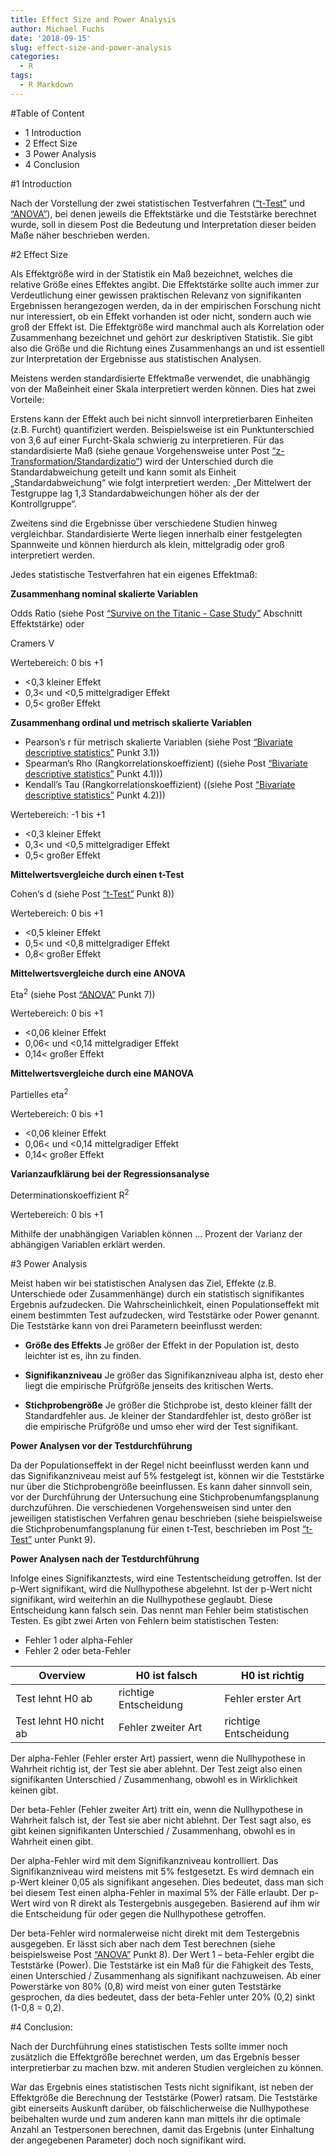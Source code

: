 ```yaml
---
title: Effect Size and Power Analysis
author: Michael Fuchs
date: '2018-09-15'
slug: effect-size-and-power-analysis
categories:
  - R
tags:
  - R Markdown
---
```


#Table of Content

+ 1 Introduction
+ 2 Effect Size
+ 3 Power Analysis
+ 4 Conclusion


#1 Introduction

Nach der Vorstellung der zwei statistischen Testverfahren (["t-Test"](https://michael-fuchs.netlify.com/2018/09/12/t-test/) und ["ANOVA"](https://michael-fuchs.netlify.com/2018/09/13/anova/)), bei denen jeweils die Effektstärke und die Teststärke berechnet wurde, soll in diesem Post die Bedeutung und Interpretation dieser beiden Maße näher beschrieben werden. 


#2 Effect Size

Als Effektgröße wird in der Statistik ein Maß bezeichnet, welches die relative Größe eines Effektes angibt. Die Effektstärke sollte auch immer zur Verdeutlichung einer gewissen praktischen Relevanz von signifikanten Ergebnissen herangezogen werden, da in der empirischen Forschung nicht nur interessiert, ob ein Effekt vorhanden ist oder nicht, sondern auch wie groß der Effekt ist. Die Effektgröße wird manchmal auch als Korrelation oder Zusammenhang bezeichnet und gehört zur deskriptiven Statistik. Sie gibt also die Größe und die Richtung eines Zusammenhangs an und ist essentiell zur Interpretation der Ergebnisse aus statistischen Analysen. 

Meistens werden standardisierte Effektmaße verwendet, die unabhängig von der Maßeinheit einer Skala interpretiert werden können. Dies hat zwei Vorteile:

Erstens kann der Effekt auch bei nicht sinnvoll interpretierbaren Einheiten (z.B. Furcht) quantifiziert werden. Beispielsweise ist ein Punktunterschied von 3,6 auf einer Furcht-Skala schwierig zu interpretieren. Für das standardisierte Maß (siehe genaue Vorgehensweise unter Post ["z-Transformation/Standardizatio"](https://michael-fuchs.netlify.com/2018/08/25/z-transformation-standardization/)) wird der Unterschied durch die Standardabweichung geteilt und kann somit als Einheit „Standardabweichung“ wie folgt interpretiert werden: „Der Mittelwert der Testgruppe lag 1,3 Standardabweichungen höher als der der Kontrollgruppe“. 

Zweitens sind die Ergebnisse über verschiedene Studien hinweg vergleichbar. Standardisierte Werte liegen innerhalb einer festgelegten Spannweite und können hierdurch als klein, mittelgradig oder groß interpretiert werden.

Jedes statistische Testverfahren hat ein eigenes Effektmaß:

**Zusammenhang nominal skalierte Variablen**

Odds Ratio (siehe Post ["Survive on the Titanic - Case Study"](https://michael-fuchs.netlify.com/2018/08/05/survive-on-the-titanic-case-study/) Abschnitt Effektstärke) oder 

Cramers V

Wertebereich: 0 bis +1

+ <0,3 kleiner Effekt
+ 0,3< und <0,5 mittelgradiger Effekt
+ 0,5< großer Effekt


**Zusammenhang ordinal und metrisch skalierte Variablen**


+ Pearson's r für metrisch skalierte Variablen (siehe Post ["Bivariate descriptive statistics"](https://michael-fuchs.netlify.com/2018/09/04/bivariate-descriptive-statistics/) Punkt 3.1))
+ Spearman's Rho (Rangkorrelationskoeffizient) ((siehe Post ["Bivariate descriptive statistics"](https://michael-fuchs.netlify.com/2018/09/04/bivariate-descriptive-statistics/) Punkt 4.1)))
+ Kendall's Tau (Rangkorrelationskoeffizient) ((siehe Post ["Bivariate descriptive statistics"](https://michael-fuchs.netlify.com/2018/09/04/bivariate-descriptive-statistics/) Punkt 4.2)))

Wertebereich: -1 bis +1

+ <0,3 kleiner Effekt
+ 0,3< und <0,5 mittelgradiger Effekt
+ 0,5< großer Effekt

**Mittelwertsvergleiche durch einen t-Test**

Cohen‘s d (siehe Post ["t-Test"](https://michael-fuchs.netlify.com/2018/09/12/t-test/) Punkt 8))

Wertebereich: 0 bis +1

+ <0,5 kleiner Effekt
+ 0,5< und <0,8 mittelgradiger Effekt
+ 0,8< großer Effekt


**Mittelwertsvergleiche durch eine ANOVA**

Eta^2^  (siehe Post ["ANOVA"](https://michael-fuchs.netlify.com/2018/09/13/anova/) Punkt 7))

Wertebereich: 0 bis +1

+ <0,06 kleiner Effekt
+ 0,06< und <0,14 mittelgradiger Effekt
+ 0,14< großer Effekt


**Mittelwertsvergleiche durch eine MANOVA**

Partielles eta^2^  

Wertebereich: 0 bis +1

+ <0,06 kleiner Effekt
+ 0,06< und <0,14 mittelgradiger Effekt
+ 0,14< großer Effekt


**Varianzaufklärung bei der Regressionsanalyse**

Determinationskoeffizient R^2^

Wertebereich: 0 bis +1

Mithilfe der unabhängigen Variablen können … Prozent der Varianz der abhängigen Variablen erklärt werden.


#3 Power Analysis

Meist haben wir bei statistischen Analysen das Ziel, Effekte (z.B. Unterschiede oder Zusammenhänge) durch ein statistisch signifikantes Ergebnis aufzudecken. Die Wahrscheinlichkeit, einen Populationseffekt mit einem bestimmten Test aufzudecken, wird Teststärke oder Power genannt. Die Teststärke kann von drei Parametern beeinflusst werden: 

+ **Größe des Effekts** Je größer der Effekt in der Population ist, desto leichter ist es, ihn zu finden.

+ **Signifikanzniveau** Je größer das Signifikanzniveau alpha ist, desto eher liegt die empirische Prüfgröße jenseits des kritischen Werts.

+ **Stichprobengröße** Je größer die Stichprobe ist, desto kleiner fällt der Standardfehler aus. Je kleiner der Standardfehler ist, desto größer ist die empirische Prüfgröße und umso eher wird der Test signifikant. 


**Power Analysen vor der Testdurchführung**

Da der Populationseffekt in der Regel nicht beeinflusst werden kann und das Signifikanzniveau meist auf 5% festgelegt ist, können wir die Teststärke nur über die Stichprobengröße beeinflussen. Es kann daher sinnvoll sein, vor der Durchführung der Untersuchung eine Stichprobenumfangsplanung durchzuführen. Die verschiedenen Vorgehensweisen sind unter den jeweiligen statistischen Verfahren genau beschrieben (siehe beispielsweise die Stichprobenumfangsplanung für einen t-Test, beschrieben im Post ["t-Test"](https://michael-fuchs.netlify.com/2018/09/12/t-test/) unter Punkt 9). 


**Power Analysen nach der Testdurchführung**

Infolge eines Signifikanztests, wird eine Testentscheidung getroffen. Ist der p-Wert signifikant, wird die Nullhypothese abgelehnt. Ist der p-Wert nicht signifikant, wird weiterhin an die Nullhypothese geglaubt. Diese Entscheidung kann falsch sein. Das nennt man Fehler beim statistischen Testen. Es gibt zwei Arten von Fehlern beim statistischen Testen:

+ Fehler 1 oder alpha-Fehler
+ Fehler 2 oder beta-Fehler 

Overview | H0 ist falsch | H0 ist richtig
-------|---------------|----------------
Test lehnt H0 ab | richtige Entscheidung | Fehler erster Art
Test lehnt H0 nicht ab | Fehler zweiter Art | richtige Entscheidung

Der alpha-Fehler (Fehler erster Art) passiert, wenn die Nullhypothese in Wahrheit richtig ist, der Test sie aber ablehnt. Der Test zeigt also einen signifikanten Unterschied / Zusammenhang, obwohl es in Wirklichkeit keinen gibt.

Der beta-Fehler (Fehler zweiter Art) tritt ein, wenn die Nullhypothese in Wahrheit falsch ist, der Test sie aber nicht ablehnt. Der Test sagt also, es gibt keinen signifikanten Unterschied / Zusammenhang, obwohl es in Wahrheit einen gibt. 

Der alpha-Fehler wird mit dem Signifikanzniveau kontrolliert. Das Signifikanzniveau wird meistens mit 5% festgesetzt. Es wird demnach ein p-Wert kleiner 0,05 als signifikant angesehen. Dies bedeutet, dass man sich bei diesem Test einen alpha-Fehler in maximal 5% der Fälle erlaubt. Der p-Wert wird von R direkt als Testergebnis ausgegeben. Basierend auf ihm wir die Entscheidung für oder gegen die Nullhypothese getroffen. 

Der beta-Fehler wird normalerweise nicht direkt mit dem Testergebnis ausgegeben. Er lässt sich aber nach dem Test berechnen (siehe beispielsweise Post ["ANOVA"](https://michael-fuchs.netlify.com/2018/09/13/anova/) Punkt 8). Der Wert 1 – beta-Fehler ergibt die Teststärke (Power). Die Teststärke ist ein Maß für die Fähigkeit des Tests, einen Unterschied / Zusammenhang als signifikant nachzuweisen. Ab einer Powerstärke von 80% (0,8) wird meist von einer guten Teststärke gesprochen, da dies bedeutet, dass der beta-Fehler unter 20% (0,2) sinkt (1-0,8 = 0,2). 


#4 Conclusion:

Nach der Durchführung eines statistischen Tests sollte immer noch zusätzlich die Effektgröße berechnet werden, um das Ergebnis besser interpretierbar zu machen bzw. mit anderen Studien vergleichen zu können. 

War das Ergebnis eines statistischen Tests nicht signifikant, ist neben der Effektgröße die Berechnung der Teststärke (Power) ratsam. Die Teststärke gibt einerseits Auskunft darüber, ob fälschlicherweise die Nullhypothese beibehalten wurde und zum anderen kann man mittels ihr die optimale Anzahl an Testpersonen berechnen, damit das Ergebnis (unter Einhaltung der angegebenen Parameter) doch noch signifikant wird. 
